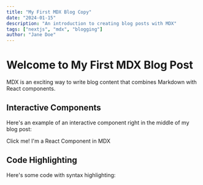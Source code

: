 ---
title: "My First MDX Blog Copy"
date: "2024-01-15"
description: "An introduction to creating blog posts with MDX"
tags: ["nextjs", "mdx", "blogging"]
author: "Jane Doe"
---

# Welcome to My First MDX Blog Post

MDX is an exciting way to write blog content that combines Markdown with React components.

## Interactive Components

Here's an example of an interactive component right in the middle of my blog post:


  Click me! I'm a React Component in MDX

## Code Highlighting

Here's some code with syntax highlighting:
